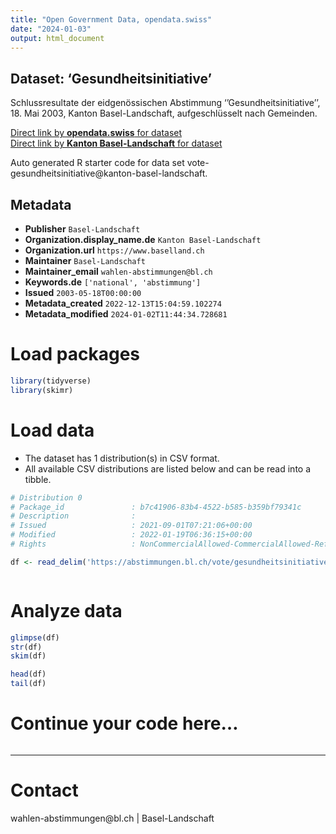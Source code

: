 ```yaml
---
title: "Open Government Data, opendata.swiss"
date: "2024-01-03"
output: html_document
---
```


## Dataset: 'Gesundheitsinitiative'

Schlussresultate der eidgenössischen Abstimmung ''Gesundheitsinitiative'', 18. Mai 2003, Kanton Basel-Landschaft, aufgeschlüsselt nach Gemeinden.

[Direct link by **opendata.swiss** for dataset](https://opendata.swiss/de/dataset/gesundheitsinitiative)<br>
[Direct link by **Kanton Basel-Landschaft** for dataset](https://abstimmungen.bl.ch/vote/gesundheitsinitiative/data)

Auto generated R starter code for data set vote-gesundheitsinitiative@kanton-basel-landschaft.

## Metadata

- **Publisher** `Basel-Landschaft`
- **Organization.display_name.de** `Kanton Basel-Landschaft`
- **Organization.url** `https://www.baselland.ch`
- **Maintainer** `Basel-Landschaft`
- **Maintainer_email** `wahlen-abstimmungen@bl.ch`
- **Keywords.de** `['national', 'abstimmung']`
- **Issued** `2003-05-18T00:00:00`
- **Metadata_created** `2022-12-13T15:04:59.102274`
- **Metadata_modified** `2024-01-02T11:44:34.728681`


# Load packages

```r

library(tidyverse)
library(skimr)

```

# Load data

-   The dataset has 1 distribution(s) in CSV format.
-   All available CSV distributions are listed below and can be read into a tibble.

```r

# Distribution 0
# Package_id               : b7c41906-83b4-4522-b585-b359bf79341c
# Description              : 
# Issued                   : 2021-09-01T07:21:06+00:00
# Modified                 : 2022-01-19T06:36:15+00:00
# Rights                   : NonCommercialAllowed-CommercialAllowed-ReferenceRequired

df <- read_delim('https://abstimmungen.bl.ch/vote/gesundheitsinitiative/data-csv')



```

# Analyze data

```r

glimpse(df)
str(df)
skim(df)

head(df)
tail(df)

```

# Continue your code here...

```r

```

------------------------------------------------------------------------

# Contact

wahlen-abstimmungen@bl.ch | Basel-Landschaft
